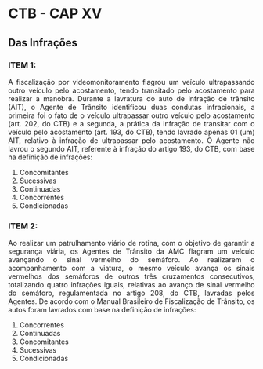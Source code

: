 
```{=html}
<style>
  body{text-align: justify}
</style>
```



::: progress
::: {.progress-bar style="width: 100%;"}
:::
:::

# CTB - CAP XV
## Das Infrações


### **ITEM 1:** 

A fiscalização por videomonitoramento flagrou um veículo ultrapassando outro veículo pelo acostamento, tendo transitado pelo acostamento para realizar a manobra. Durante a lavratura do auto de infração de trânsito (AIT), o Agente de Trânsito identificou duas condutas infracionais, a primeira foi o fato de o veículo ultrapassar outro veículo pelo acostamento (art. 202, do CTB) e a segunda, a prática da infração de transitar com o veículo pelo acostamento (art. 193, do CTB), tendo lavrado apenas 01 (um) AIT, relativo à infração de ultrapassar pelo acostamento. O Agente não lavrou o segundo AIT, referente à infração do artigo 193, do CTB, com base na definição de infrações:

1. Concomitantes
2. Sucessivas
3. Continuadas
4. Concorrentes
5. Condicionadas


::: progress
::: {.progress-bar style="width: 100%;"}
:::
:::


### **ITEM 2:** 

Ao realizar um patrulhamento viário de rotina, com o objetivo de garantir a segurança viária, os Agentes de Trânsito da AMC flagram um veículo avançando o sinal vermelho do semáforo. Ao realizarem o acompanhamento com a viatura, o mesmo veículo avança os sinais vermelhos dos semáforos de outros três cruzamentos consecutivos, totalizando quatro infrações iguais, relativas ao avanço de sinal vermelho do semáforo, regulamentada no artigo 208, do CTB, lavradas pelos Agentes. De acordo com o Manual Brasileiro de Fiscalização de Trânsito, os autos foram lavrados com base na definição de infrações:


1. Concorrentes
2. Continuadas
3. Concomitantes
4. Sucessivas
5. Condicionadas



::: progress
::: {.progress-bar style="width: 100%;"}
:::
:::




